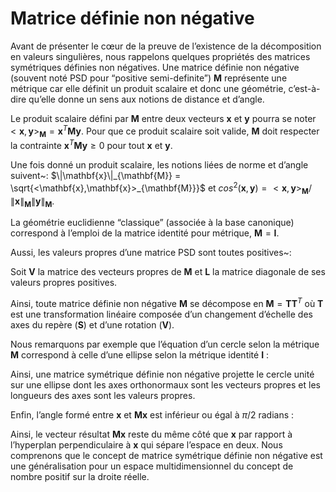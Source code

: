 # Matrice définie non négative

Avant de présenter le cœur de la preuve de l'existence de la décomposition en valeurs singulières, nous rappelons quelques propriétés des matrices symétriques définies non négatives. Une matrice définie non négative (souvent noté PSD pour "positive semi-definite") $\mathbf{M}$ représente une métrique car elle définit un produit scalaire et donc une géométrie, c'est-à-dire qu'elle donne un sens aux notions de distance et d'angle.

Le produit scalaire défini par $\mathbf{M}$ entre deux vecteurs $\mathbf{x}$ et $\mathbf{y}$ pourra se noter $<\mathbf{x},\mathbf{y}>_{\mathbf{M}} = \mathbf{x}^T\mathbf{M}\mathbf{y}$. Pour que ce produit scalaire soit valide, $\mathbf{M}$ doit respecter la contrainte $\mathbf{x}^T\mathbf{M}\mathbf{y} \geq 0$ pour tout $\mathbf{x}$ et $\mathbf{y}$.

Une fois donné un produit scalaire, les notions liées de norme et d'angle suivent~: $\|\mathbf{x}\|_{\mathbf{M}} = \sqrt{<\mathbf{x},\mathbf{x}>_{\mathbf{M}}}$ et $cos^2(\mathbf{x},\mathbf{y}) = <\mathbf{x},\mathbf{y}>_{\mathbf{M}}/\|\mathbf{x}\|_{\mathbf{M}}\|\mathbf{y}\|_{\mathbf{M}}$.

La géométrie euclidienne "classique" (associée à la base canonique) correspond à l'emploi de la matrice identité pour métrique, $\mathbf{M}=\mathbf{I}$.

Aussi, les valeurs propres d'une matrice PSD sont toutes positives~:

\begin{align*}
 & \mathbf{x}^T\mathbf{M}\mathbf{x} \geq 0 \\
\Rightarrow \{ & \lambda \text{ est une valeur propre de } \mathbf{M} \} \\
 & \mathbf{x}^T\lambda\mathbf{x} \geq 0 \\
= \{ &\text{utilisation de la métrique identité} \} \\
 & \lambda \|x\|^2_{\mathbf{I}} \geq 0 \\
= \{ &\|x\|^2_{\mathbf{I}} \geq 0 \} \\
 & \lambda \geq 0
\end{align*}

Soit $\mathbf{V}$ la matrice des vecteurs propres de $\mathbf{M}$ et $\mathbf{L}$ la matrice diagonale de ses valeurs propres positives.

\begin{align*}
 & \mathbf{M}\mathbf{V} = \mathbf{V}\mathbf{L} \\
= \phantom{\{} & \\
 & \mathbf{M} = \mathbf{V}\mathbf{L}\mathbf{V}^{-1} \\
= \{ & \mathbf{S} = \sqrt{\mathbf{L}}\} \\
& \mathbf{M} = \mathbf{V}\mathbf{S}\mathbf{S}\mathbf{V}^{-1} \\
= \{ & \quad \text{Les vecteurs propres distincts sont orthogonaux deux à deux : } \mathbf{V}^{-1} = \mathbf{V}^T. \\
\phantom{=}\phantom{ }\phantom{\{} & \quad \mathbf{S}=\mathbf{S}^T. \text{On pose } \mathbf{T}=\mathbf{V}\mathbf{S}. \} \\
& \mathbf{M} = \mathbf{T}\mathbf{T}^T \\
\end{align*}

Ainsi, toute matrice définie non négative $\mathbf{M}$ se décompose en $\mathbf{M}=\mathbf{T}\mathbf{T}^T$ où $\mathbf{T}$ est une transformation linéaire composée d'un changement d'échelle des axes du repère ($\mathbf{S}$) et d'une rotation ($\mathbf{V}$).

Nous remarquons par exemple que l'équation d'un cercle selon la métrique $\mathbf{M}$ correspond à celle d'une ellipse selon la métrique identité $\mathbf{I}$ :

\begin{align*}
 & \|\mathbf{x}\|_{\mathbf{M}}^2 = c \\
= \{ &\text{C'est l'équation d'un cercle, c est une constante.}\} \\
 & < \mathbf{x}, \mathbf{x}>_{\mathbf{M}} = c \\
= \{ &\text{Par définition du produit scalaire.} \} \\
 & \mathbf{x}^T \mathbf{M} \mathbf{x} = c \\
= \{ &\mathbf{M} = \mathbf{T}^T\mathbf{T}\} \\
 & \mathbf{x}^T \mathbf{T}^T \mathbf{T} \mathbf{x} = c \\
= \{ &\text{Par définition du produit scalaire, on retrouve le cercle déformé en une ellipse par } \mathbf{T} \} \\
 & \|\mathbf{T}\mathbf{x}\|_{\mathbf{I}}^2 = c \\
\end{align*}

Ainsi, une matrice symétrique définie non négative projette le cercle unité sur une ellipse dont les axes orthonormaux sont les vecteurs propres et les longueurs des axes sont les valeurs propres.

Enfin, l'angle formé entre $\mathbf{x}$ et $\mathbf{Mx}$ est inférieur ou égal à $\pi/2$ radians :

\begin{align*}
 & \mathbf{x}^T \mathbf{M} \mathbf{x} \geq 0 \\
= \{&\text{Géométrie du produit scalaire. On note } \theta \text{ l'angle entre les deux vecteurs.}\} \\
 & \|\mathbf{x}\|_\mathbf{I} \; \|\mathbf{Mx}\|_\mathbf{I} \; cos(\theta) \geq 0 \\
\Rightarrow \phantom{\{}&\\
 & |\theta| \leq \pi/2
\end{align*}

Ainsi, le vecteur résultat $\mathbf{Mx}$ reste du même côté que $\mathbf{x}$ par rapport à l'hyperplan perpendiculaire à $\mathbf{x}$ qui sépare l'espace en deux. Nous comprenons que le concept de matrice symétrique définie non négative est une généralisation pour un espace multidimensionnel du concept de nombre positif sur la droite réelle.